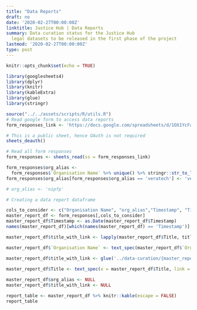```yaml
---
title: "Data Reports"
draft: no
date: '2020-02-27T00:00:00Z'
linktitle: Justice Hub | Data Reports
summary: Data curation status for the Justice Hub
  legal datasets to be released in the first phase of the project
lastmod: '2020-02-27T00:00:00Z'
type: post
---
```


```r
knitr::opts_chunk$set(echo = TRUE)
```

```r
library(googlesheets4)
library(dplyr)
library(knitr)
library(kableExtra)
library(glue)
library(stringr)

source("../../assets/scripts/R/utils.R")
# Read google form to access data reports
form_responses_link <- 'https://docs.google.com/spreadsheets/d/1OX1YcFadTx3IpUqae-7yhuZqt-ebAz9skD9hEab10ME/edit?usp=sharing'

# This is a public sheet, hence OAuth is not required
sheets_deauth()

# Read all form responses
form_responses <- sheets_read(ss = form_responses_link)

form_responses$org_alias <-
  form_responses$`Organisation Name` %>% unique() %>% stringr::str_to_lower() %>% stringr::str_trim()
form_responses$org_alias[form_responses$org_alias == 'veratech'] <- 'veratechIN'

# org_alias <- 'nipfp'

# Creating a data report dataframe

cols_to_consider <- c("Organisation Name", "org_alias","Timestamp", "Title", "Dataset URL", "Dataset issue report", "Data Issue Status")
master_report_df <- form_responses[,cols_to_consider]
master_report_df$Timestamp <- as.Date(master_report_df$Timestamp)
names(master_report_df)[which(names(master_report_df) == 'Timestamp')] <- 'Date added'
```

```r

master_report_df$title_with_link <- lapply(master_report_df$Title, title_to_link) %>% unlist()

master_report_df$`Organisation Name` <- text_spec(master_report_df$`Organisation Name`, link = glue('../data-curation/{master_report_df$org_alias}'))

master_report_df$title_with_link <- glue('../data-curation/{master_report_df$org_alias}/{master_report_df$title_with_link}') %>% str_to_lower()
  
master_report_df$Title <- text_spec(x = master_report_df$Title, link = master_report_df$title_with_link)

master_report_df$org_alias <- NULL
master_report_df$title_with_link <- NULL

report_table <- master_report_df %>% knitr::kable(escape = FALSE)
report_table
```

